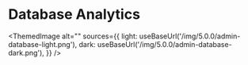 # Database Analytics


<ThemedImage
  alt=""
  sources={{
    light: useBaseUrl('/img/5.0.0/admin-database-light.png'),
    dark: useBaseUrl('/img/5.0.0/admin-database-dark.png'),
  }}
/>
